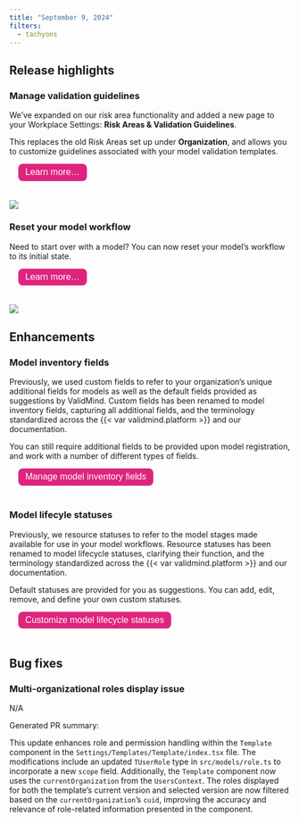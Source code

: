 ```yaml
---
title: "September 9, 2024"
filters:
  - tachyons
---
```


## Release highlights



<!---
PR #906: Added new page to manage Risk Areas and guidelines
URL: https://github.com/validmind/frontend/pull/906
Labels: enhancement
--->

### Manage validation guidelines

:::: {.flex .flex-wrap .justify-around}

::: {.w-50-ns}
We've expanded on our risk area functionality and added a new page to your Workplace Settings: **Risk Areas & Validation Guidelines**.

This replaces the old Risk Areas set up under **Organization**, and allows you to customize guidelines associated with your model validation templates.

<form method="get" action="/guide/model-validation/manage-validation-guidelines.html" target="_blank">
   <button type="submit" style="color: white; background-color: #de257e; border-radius: 8px; border: none; font-size: 16px; padding: 6.25px 12.5px; margin-left: 16px; margin-bottom: 20px;">Learn more...</button>
</form>

:::

::: {.w-50-ns}

![](settings-validation-guidelines.png){fig-alt="A screenshot showing the Risk Areas & Validation Guidelines in Workspace Settings"}

:::

::::


<!---
PR #921: Added "Reset Workflow" on the model inventory page
URL: https://github.com/validmind/frontend/pull/921
Labels: enhancement
--->

### Reset your model workflow
:::: {.flex .flex-wrap .justify-around}

::: {.w-70-ns}


Need to start over with a model? You can now reset your model's workflow to its initial state.

<form method="get" action="/guide/model-workflows/working-with-model-workflows.html#reset-your-model-workflow" target="_blank">
   <button type="submit" style="color: white; background-color: #de257e; border-radius: 8px; border: none; font-size: 16px; padding: 6.25px 12.5px; margin-left: 16px; margin-bottom: 20px;">Learn more...</button>
</form>

:::

::: {.w-30-ns}

![](reset-model-workflow.png){fig-alt="A screenshot showing the option to reset your model workflow"}


:::

::::

## Enhancements

### Model inventory fields

Previously, we used custom fields to refer to your organization's unique additional fields for models as well as the default fields provided as suggestions by ValidMind. Custom fields has been renamed to model inventory fields, capturing all additional fields, and the terminology standardized across the {{< var validmind.platform >}} and our documentation.

:::: {.flex .flex-wrap .justify-around}

::: {.w-70-ns}
You can still require additional fields to be provided upon model registration, and work with a number of different types of fields.

:::

::: {.w-30-ns}

<form method="get" action="/guide/model-inventory/manage-model-inventory-fields.html" target="_blank">
   <button type="submit" style="color: white; background-color: #de257e; border-radius: 8px; border: none; font-size: 16px; padding: 6.25px 12.5px; margin-left: 16px; margin-bottom: 20px;">Manage model inventory fields</button>
</form>

:::

::::



<!---
PR #929: Renamed Statuses to Model Lifecycle Statuses
URL: https://github.com/validmind/frontend/pull/929
Labels: enhancement
--->
### Model lifecyle statuses

Previously, we resource statuses to refer to the model stages made available for use in your model workflows. Resource statuses has been renamed to model lifecycle statuses, clarifying their function, and the terminology standardized across the {{< var validmind.platform >}} and our documentation.

:::: {.flex .flex-wrap .justify-around}

::: {.w-70-ns}
Default statuses are provided for you as suggestions. You can add, edit, remove, and define your own custom statuses.

:::

::: {.w-30-ns}

<form method="get" action="guide/model-workflows/customize-model-lifecycle-statuses.html" target="_blank">
   <button type="submit" style="color: white; background-color: #de257e; border-radius: 8px; border: none; font-size: 16px; padding: 6.25px 12.5px; margin-left: 16px; margin-bottom: 20px;">Customize model lifecycle statuses</button>
</form>

:::

::::


## Bug fixes

<!---
PR #910: fix template editor showing multiorg roles
URL: https://github.com/validmind/frontend/pull/910
Labels: bug
--->
### Multi-organizational roles display issue 
N/A
 
Generated PR summary: 
 
This update enhances role and permission handling within the `Template` component in the `Settings/Templates/Template/index.tsx` file. The modifications include an updated `TUserRole` type in `src/models/role.ts` to incorporate a new `scope` field. Additionally, the `Template` component now uses the `currentOrganization` from the `UsersContext`. The roles displayed for both the template's current version and selected version are now filtered based on the `currentOrganization`'s `cuid`, improving the accuracy and relevance of role-related information presented in the component.

